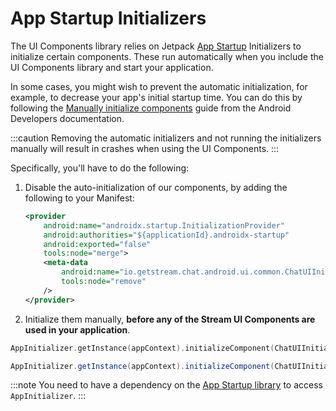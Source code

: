 
# App Startup Initializers

The UI Components library relies on Jetpack [App Startup](https://developer.android.com/topic/libraries/app-startup) Initializers to initialize certain components. These run automatically when you include the UI Components library and start your application.

In some cases, you might wish to prevent the automatic initialization, for example, to decrease your app's initial startup time. You can do this by following the [Manually initialize components](https://developer.android.com/topic/libraries/app-startup#manual) guide from the Android Developers documentation.

:::caution
Removing the automatic initializers and not running the initializers manually will result in crashes when using the UI Components.
:::

Specifically, you'll have to do the following:

1. Disable the auto-initialization of our components, by adding the following to your Manifest:

    ```xml
    <provider
        android:name="androidx.startup.InitializationProvider"
        android:authorities="${applicationId}.androidx-startup"
        android:exported="false"
        tools:node="merge">
        <meta-data
            android:name="io.getstream.chat.android.ui.common.ChatUIInitializer"
            tools:node="remove"
        />
    </provider>
    ```

2. Initialize them manually, **before any of the Stream UI Components are used in your application**.

<Tabs>
<TabItem value="kotlin" label="Kotlin">

```kotlin
AppInitializer.getInstance(appContext).initializeComponent(ChatUIInitializer::class.java)
```
</TabItem>

<TabItem value="java" label="Java">

```java
AppInitializer.getInstance(appContext).initializeComponent(ChatUIInitializer.class);
```
</TabItem>
</Tabs>

:::note
You need to have a dependency on the [App Startup library](https://developer.android.com/jetpack/androidx/releases/startup) to access `AppInitializer`.
:::
